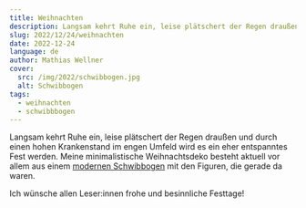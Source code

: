 ```yaml
---
title: Weihnachten
description: Langsam kehrt Ruhe ein, leise plätschert der Regen draußen und durch einen hohen Krankenstand im engen Umfeld wird es ein eher entspanntes Fest werden. Meine minimalistische Weihnachtsdeko besteht aktuell vor allem aus einem modernen Schwibbogen mit den Figuren, die gerade da waren.
slug: 2022/12/24/weihnachten
date: 2022-12-24
language: de
author: Mathias Wellner
cover:
  src: /img/2022/schwibbogen.jpg
  alt: Schwibbogen
tags:
  - weihnachten
  - schwibbbogen
---
```



Langsam kehrt Ruhe ein, leise plätschert der Regen draußen und durch einen hohen Krankenstand im engen Umfeld wird es ein eher entspanntes Fest werden. Meine minimalistische Weihnachtsdeko besteht aktuell vor allem aus einem [modernen Schwibbogen](https://www.engelheim.de/moderne-Schwibbogen) mit den Figuren, die gerade da waren.

<ResponsiveImage
  src="/img/2022/schwibbogen.jpg"
  alt="Schwibbogen"
  aspectRatio="4:3"
/>

Ich wünsche allen Leser:innen frohe und besinnliche Festtage!
